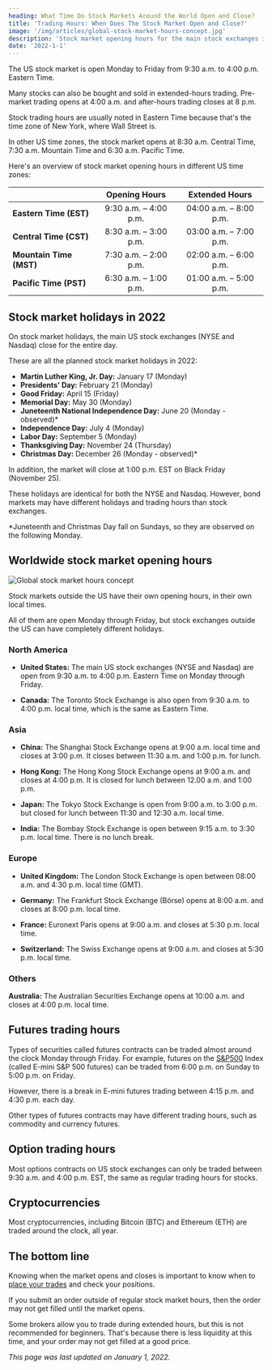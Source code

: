 ```yaml
---
heading: What Time Do Stock Markets Around the World Open and Close?
title: 'Trading Hours: When Does The Stock Market Open and Close?'
image: '/img/articles/global-stock-market-hours-concept.jpg'
description: 'Stock market opening hours for the main stock exchanges in the US and globally. Includes a list of all scheduled US stock exchange holidays in 2022.'
date: '2022-1-1'
---
```


The US stock market is open Monday to Friday from 9:30 a.m. to 4:00 p.m. Eastern Time.

Many stocks can also be bought and sold in extended-hours trading. Pre-market trading opens at 4:00 a.m. and after-hours trading closes at 8 p.m.

Stock trading hours are usually noted in Eastern Time because that's the time zone of New York, where Wall Street is.

In other US time zones, the stock market opens at 8:30 a.m. Central Time, 7:30 a.m. Mountain Time and 6:30 a.m. Pacific Time.

Here's an overview of stock market opening hours in different US time zones:

|                         |     Opening Hours     |     Extended Hours     |
| :---------------------- | :-------------------: | :--------------------: |
| **Eastern Time (EST)**  | 9:30 a.m. – 4:00 p.m. | 04:00 a.m. – 8:00 p.m. |
| **Central Time (CST)**  | 8:30 a.m. – 3:00 p.m. | 03:00 a.m. – 7:00 p.m. |
| **Mountain Time (MST)** | 7:30 a.m. – 2:00 p.m. | 02:00 a.m. – 6:00 p.m. |
| **Pacific Time (PST)**  | 6:30 a.m. – 1:00 p.m. | 01:00 a.m. – 5:00 p.m. |

## Stock market holidays in 2022

On stock market holidays, the main US stock exchanges (NYSE and Nasdaq) close for the entire day.

These are all the planned stock market holidays in 2022:

-  **Martin Luther King, Jr. Day:** January 17 (Monday)
-  **Presidents' Day:** February 21 (Monday)
-  **Good Friday:** April 15 (Friday)
-  **Memorial Day:** May 30 (Monday)
-  **Juneteenth National Independence Day:** June 20 (Monday - observed)\*
-  **Independence Day:** July 4 (Monday)
-  **Labor Day:** September 5 (Monday)
-  **Thanksgiving Day:** November 24 (Thursday)
-  **Christmas Day:** December 26 (Monday - observed)\*

In addition, the market will close at 1:00 p.m. EST on Black Friday (November 25).

These holidays are identical for both the NYSE and Nasdaq. However, bond markets may have different holidays and trading hours than stock exchanges.

\*Juneteenth and Christmas Day fall on Sundays, so they are observed on the following Monday.

## Worldwide stock market opening hours

<img
	src="/img/articles/global-stock-market-hours-concept.jpg"
	alt="Global stock market hours concept"
	width={1200}
	height={630}
	loading="lazy"
/>

Stock markets outside the US have their own opening hours, in their own local times.

All of them are open Monday through Friday, but stock exchanges outside the US can have completely different holidays.

### North America

-  **United States:** The main US stock exchanges (NYSE and Nasdaq) are open from 9:30 a.m. to 4:00 p.m. Eastern Time on Monday through Friday.

-  **Canada:** The Toronto Stock Exchange is also open from 9:30 a.m. to 4:00 p.m. local time, which is the same as Eastern Time.

### Asia

-  **China:** The Shanghai Stock Exchange opens at 9:00 a.m. local time and closes at 3:00 p.m. It closes between 11:30 a.m. and 1:00 p.m. for lunch.

-  **Hong Kong:** The Hong Kong Stock Exchange opens at 9:00 a.m. and closes at 4:00 p.m. It is closed for lunch between 12.00 a.m. and 1:00 p.m.

-  **Japan:** The Tokyo Stock Exchange is open from 9:00 a.m. to 3:00 p.m. but closed for lunch between 11:30 and 12:30 a.m. local time.

-  **India:** The Bombay Stock Exchange is open between 9:15 a.m. to 3:30 p.m. local time. There is no lunch break.

### Europe

-  **United Kingdom:** The London Stock Exchange is open between 08:00 a.m. and 4:30 p.m. local time (GMT).

-  **Germany:** The Frankfurt Stock Exchange (Börse) opens at 8:00 a.m. and closes at 8:00 p.m. local time.

-  **France:** Euronext Paris opens at 9:00 a.m. and closes at 5:30 p.m. local time.

-  **Switzerland:** The Swiss Exchange opens at 9:00 a.m. and closes at 5:30 p.m. local time.

### Others

**Australia:** The Australian Securities Exchange opens at 10:00 a.m. and closes at 4:00 p.m. local time.

## Futures trading hours

Types of securities called futures contracts can be traded almost around the clock Monday through Friday. For example, futures on the [S&P500](/what-is-the-best-sp500-etf/) Index (called E-mini S&P 500 futures) can be traded from 6:00 p.m. on Sunday to 5:00 p.m. on Friday.

However, there is a break in E-mini futures trading between 4:15 p.m. and 4:30 p.m. each day.

Other types of futures contracts may have different trading hours, such as commodity and currency futures.

## Option trading hours

Most options contracts on US stock exchanges can only be traded between 9:30 a.m. and 4:00 p.m. EST, the same as regular trading hours for stocks.

## Cryptocurrencies

Most cryptocurrencies, including Bitcoin (BTC) and Ethereum (ETH) are traded around the clock, all year.

## The bottom line

Knowing when the market opens and closes is important to know when to [place your trades](/how-to-buy-stocks-online/) and check your positions.

If you submit an order outside of regular stock market hours, then the order may not get filled until the market opens.

Some brokers allow you to trade during extended hours, but this is not recommended for beginners. That's because there is less liquidity at this time, and your order may not get filled at a good price.

_This page was last updated on January 1, 2022._
